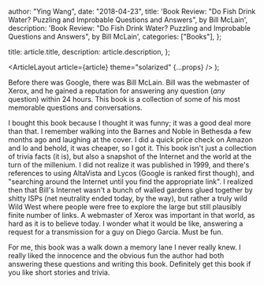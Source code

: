 
  author: "Ying Wang",
  date: "2018-04-23",
  title:
    'Book Review: "Do Fish Drink Water? Puzzling and Improbable Questions and Answers", by Bill McLain',
  description:
    'Book Review: "Do Fish Drink Water? Puzzling and Improbable Questions and Answers", by Bill McLain',
  categories: ["Books"],
};

  title: article.title,
  description: article.description,
};

  <ArticleLayout article={article} theme="solarized" {...props} />
);

Before there was Google, there was Bill McLain. Bill was the webmaster of Xerox,
and he gained a reputation for answering any question (_any_ question) within 24
hours. This book is a collection of some of his most memorable questions and
conversations.

I bought this book because I thought it was funny; it was a good deal more than
that. I remember walking into the Barnes and Noble in Bethesda a few months ago
and laughing at the cover. I did a quick price check on Amazon and lo and
behold, it was cheaper, so I got it. This book isn't just a collection of trivia
facts (it is), but also a snapshot of the Internet and the world at the turn of
the millenium. I did not realize it was published in 1999, and there's
references to using AltaVista and Lycos (Google is ranked first though), and
"searching around the Internet until you find the appropriate link". I realized
then that Bill's Internet wasn't a bunch of walled gardens glued together by
shitty ISPs (net neutrality ended today, by the way), but rather a truly wild
Wild West where people were free to explore the large but still plausibly finite
number of links. A webmaster of Xerox was important in that world, as hard as it
is to believe today. I wonder what it would be like, answering a request for a
transmission for a guy on Diego Garcia. Must be fun.

For me, this book was a walk down a memory lane I never really knew. I really
liked the innocence and the obvious fun the author had both answering these
questions and writing this book. Definitely get this book if you like short
stories and trivia.
